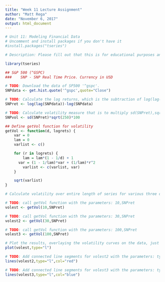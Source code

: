 ---
title: "Week 11 Lecture Assignment"
author: "Matt Rega"
date: "November 6, 2017"
output: html_document
---
``` {r}
# Unit 11: Modeling Financial Data
# Uncomment and install packages if you don't have it
#install.packages("tseries")

# Description: Please fill out that this is for educational purposes and talk about what it's for!

library(tseries)

## S&P 500 (^GSPC)
###    SNP - SNP Real Time Price. Currency in USD

# TODO: Download the data of SP500 '^gspc'.
SNPdata <- get.hist.quote('^gspc',quote="Close")

# TODO: Calculate the log returns, which is the subtraction of log(lag(SNPdata)) and log(SNPdata)
SNPret <- log(lag(SNPdata))-log(SNPdata)

# TODO: Calculate volatility measure that is to multiply sd(SNPret),sqrt(250), 100
SNPvol <- sd(SNPret)*sqrt(250)*100

## Define getVol function for volatility
getVol <- function(d, logrets) {
	var = 0
	lam = 0
	varlist <- c()

	for (r in logrets) {
		lam = lam*(1 - 1/d) + 1
	  var = (1 - 1/lam)*var + (1/lam)*r^2
		varlist <- c(varlist, var)
	}

	sqrt(varlist)
}

# Calculate volatility over entire length of series for various three different decay factors: 10 30. 100

# TODO: call getVol function with the parameters: 10,SNPret
volest <- getVol(10,SNPret)

# TODO: call getVol function with the parameters: 30,SNPret
volest2 <- getVol(30,SNPret)

# TODO: call getVol function with the parameters: 100,SNPret
volest3 <- getVol(100,SNPret)

# Plot the results, overlaying the volatility curves on the data, just as was done in the S&P example.
plot(volest,type="l")

# TODO: Add connected line segments for volest2 with the parameters: type="l",col="red"
lines(volest2,type="l",col="red")

# TODO: Add connected line segments for volest3 with the parameters: type="l",col="blue"
lines(volest3,type="l",col="blue")

```